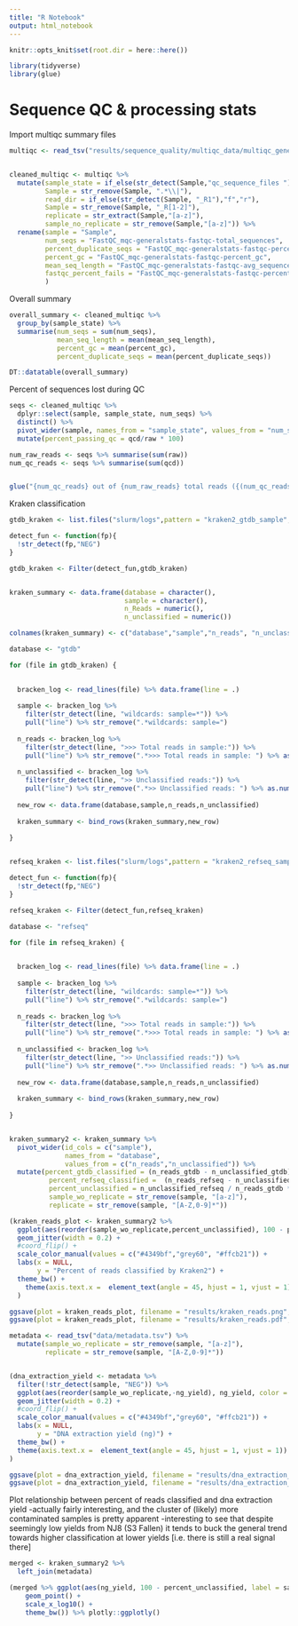 ```yaml
---
title: "R Notebook"
output: html_notebook
---
```


```r
knitr::opts_knit$set(root.dir = here::here())

library(tidyverse)
library(glue)
```



# Sequence QC & processing stats

Import multiqc summary files
```r

multiqc <- read_tsv("results/sequence_quality/multiqc_data/multiqc_general_stats.txt")


cleaned_multiqc <- multiqc %>% 
  mutate(sample_state = if_else(str_detect(Sample,"qc_sequence_files "), "qcd", "raw"),
         Sample = str_remove(Sample, ".*\\|"),
         read_dir = if_else(str_detect(Sample, "_R1"),"f","r"),
         Sample = str_remove(Sample, "_R[1-2]"),
         replicate = str_extract(Sample,"[a-z]"),
         sample_no_replicate = str_remove(Sample,"[a-z]")) %>% 
  rename(sample = "Sample",
         num_seqs = "FastQC_mqc-generalstats-fastqc-total_sequences",
         percent_duplicate_seqs = "FastQC_mqc-generalstats-fastqc-percent_duplicates",
         percent_gc = "FastQC_mqc-generalstats-fastqc-percent_gc",
         mean_seq_length = "FastQC_mqc-generalstats-fastqc-avg_sequence_length",
         fastqc_percent_fails = "FastQC_mqc-generalstats-fastqc-percent_fails"
         )
```


Overall summary
```r
overall_summary <- cleaned_multiqc %>% 
  group_by(sample_state) %>% 
  summarise(num_seqs = sum(num_seqs),
            mean_seq_length = mean(mean_seq_length),
            percent_gc = mean(percent_gc),
            percent_duplicate_seqs = mean(percent_duplicate_seqs))

DT::datatable(overall_summary)


```

Percent of sequences lost during QC
```r

seqs <- cleaned_multiqc %>% 
  dplyr::select(sample, sample_state, num_seqs) %>% 
  distinct() %>% 
  pivot_wider(sample, names_from = "sample_state", values_from = "num_seqs") %>% 
  mutate(percent_passing_qc = qcd/raw * 100)

num_raw_reads <- seqs %>% summarise(sum(raw))
num_qc_reads <- seqs %>% summarise(sum(qcd))


glue("{num_qc_reads} out of {num_raw_reads} total reads ({(num_qc_reads / num_raw_reads * 100) %>% round(2)}%) passed quality control")

```





Kraken classification
```r

gtdb_kraken <- list.files("slurm/logs",pattern = "kraken2_gtdb_sample",full.names = TRUE)

detect_fun <- function(fp){
  !str_detect(fp,"NEG")
}

gtdb_kraken <- Filter(detect_fun,gtdb_kraken)


kraken_summary <- data.frame(database = character(),
                             sample = character(),
                             n_Reads = numeric(),
                             n_unclassified = numeric())

colnames(kraken_summary) <- c("database","sample","n_reads", "n_unclassified")

database <- "gtdb"

for (file in gtdb_kraken) {
  

  bracken_log <- read_lines(file) %>% data.frame(line = .)
  
  sample <- bracken_log %>% 
    filter(str_detect(line, "wildcards: sample=*")) %>% 
    pull("line") %>% str_remove(".*wildcards: sample=")
  
  n_reads <- bracken_log %>% 
    filter(str_detect(line, ">>> Total reads in sample:")) %>% 
    pull("line") %>% str_remove(".*>>> Total reads in sample: ") %>% as.numeric()
  
  n_unclassified <- bracken_log %>% 
    filter(str_detect(line, ">> Unclassified reads:")) %>% 
    pull("line") %>% str_remove(".*>> Unclassified reads: ") %>% as.numeric()
 
  new_row <- data.frame(database,sample,n_reads,n_unclassified)
  
  kraken_summary <- bind_rows(kraken_summary,new_row)
   
}


refseq_kraken <- list.files("slurm/logs",pattern = "kraken2_refseq_sample",full.names = TRUE)

detect_fun <- function(fp){
  !str_detect(fp,"NEG")
}

refseq_kraken <- Filter(detect_fun,refseq_kraken)

database <- "refseq"

for (file in refseq_kraken) {
  

  bracken_log <- read_lines(file) %>% data.frame(line = .)
  
  sample <- bracken_log %>% 
    filter(str_detect(line, "wildcards: sample=*")) %>% 
    pull("line") %>% str_remove(".*wildcards: sample=")
  
  n_reads <- bracken_log %>% 
    filter(str_detect(line, ">>> Total reads in sample:")) %>% 
    pull("line") %>% str_remove(".*>>> Total reads in sample: ") %>% as.numeric()
  
  n_unclassified <- bracken_log %>% 
    filter(str_detect(line, ">> Unclassified reads:")) %>% 
    pull("line") %>% str_remove(".*>> Unclassified reads: ") %>% as.numeric()
 
  new_row <- data.frame(database,sample,n_reads,n_unclassified)
  
  kraken_summary <- bind_rows(kraken_summary,new_row)
   
}


kraken_summary2 <- kraken_summary %>% 
  pivot_wider(id_cols = c("sample"),
              names_from = "database",
              values_from = c("n_reads","n_unclassified")) %>% 
  mutate(percent_gtdb_classified = (n_reads_gtdb - n_unclassified_gtdb) / n_reads_gtdb * 100,
          percent_refseq_classified =  (n_reads_refseq - n_unclassified_refseq) / n_reads_gtdb * 100,
          percent_unclassified = n_unclassified_refseq / n_reads_gtdb * 100,
          sample_wo_replicate = str_remove(sample, "[a-z]"),
          replicate = str_remove(sample, "[A-Z,0-9]*"))

(kraken_reads_plot <- kraken_summary2 %>% 
  ggplot(aes(reorder(sample_wo_replicate,percent_unclassified), 100 - percent_unclassified, color = replicate)) + 
  geom_jitter(width = 0.2) + 
  #coord_flip() +
  scale_color_manual(values = c("#4349bf","grey60", "#ffcb21")) +
  labs(x = NULL,
       y = "Percent of reads classified by Kraken2") +
  theme_bw() +
    theme(axis.text.x =  element_text(angle = 45, hjust = 1, vjust = 1))
  )

ggsave(plot = kraken_reads_plot, filename = "results/kraken_reads.png", width = 4, height = 2, dpi = 600, scale = 1.75)
ggsave(plot = kraken_reads_plot, filename = "results/kraken_reads.pdf", width = 4, height = 2, dpi = 600, scale = 1.75)

```



```r

metadata <- read_tsv("data/metadata.tsv") %>% 
  mutate(sample_wo_replicate = str_remove(sample, "[a-z]"),
         replicate = str_remove(sample, "[A-Z,0-9]*"))


(dna_extraction_yield <- metadata %>% 
  filter(!str_detect(sample, "NEG")) %>% 
  ggplot(aes(reorder(sample_wo_replicate,-ng_yield), ng_yield, color = replicate)) + 
  geom_jitter(width = 0.2) + 
  #coord_flip() +
  scale_color_manual(values = c("#4349bf","grey60", "#ffcb21")) +
  labs(x = NULL,
       y = "DNA extraction yield (ng)") +
  theme_bw() +   
  theme(axis.text.x =  element_text(angle = 45, hjust = 1, vjust = 1)) + scale_y_log10()
)

ggsave(plot = dna_extraction_yield, filename = "results/dna_extraction_yield.png", width = 4, height = 2, dpi = 600, scale = 1.75)
ggsave(plot = dna_extraction_yield, filename = "results/dna_extraction_yield.pdf", width = 4, height = 2, dpi = 600, scale = 1.75)
```




Plot relationship between percent of reads classified and dna extraction yield
  -actually fairly interesting, and the cluster of (likely) more contaminated samples is pretty apparent
  -interesting to see that despite seemingly low yields from NJ8 (S3 Fallen) it tends to buck the general trend towards higher classification at lower yields [i.e. there is still a real signal there]
  

```r
merged <- kraken_summary2 %>% 
  left_join(metadata)

(merged %>% ggplot(aes(ng_yield, 100 - percent_unclassified, label = sample)) + 
    geom_point() + 
    scale_x_log10() + 
    theme_bw()) %>% plotly::ggplotly()
```











